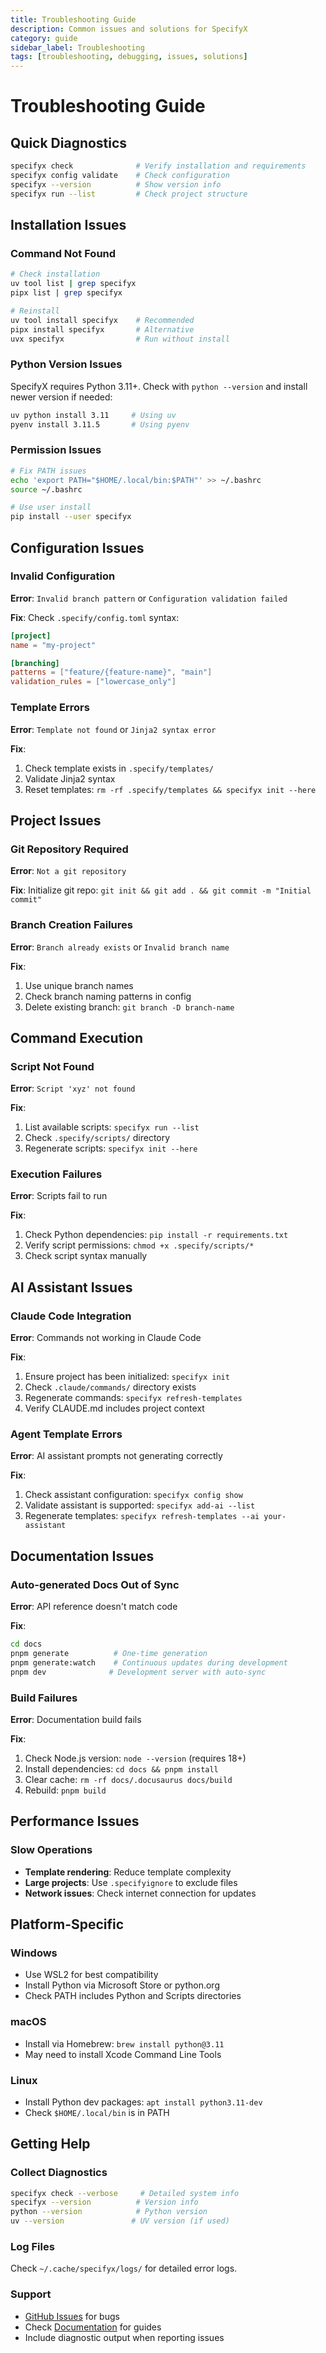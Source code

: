```yaml
---
title: Troubleshooting Guide
description: Common issues and solutions for SpecifyX
category: guide
sidebar_label: Troubleshooting
tags: [troubleshooting, debugging, issues, solutions]
---
```


# Troubleshooting Guide

## Quick Diagnostics

```bash
specifyx check              # Verify installation and requirements
specifyx config validate    # Check configuration
specifyx --version          # Show version info
specifyx run --list         # Check project structure
```

## Installation Issues

### Command Not Found
```bash
# Check installation
uv tool list | grep specifyx
pipx list | grep specifyx

# Reinstall
uv tool install specifyx    # Recommended
pipx install specifyx       # Alternative
uvx specifyx                # Run without install
```

### Python Version Issues
SpecifyX requires Python 3.11+. Check with `python --version` and install newer version if needed:
```bash
uv python install 3.11     # Using uv
pyenv install 3.11.5       # Using pyenv
```

### Permission Issues
```bash
# Fix PATH issues
echo 'export PATH="$HOME/.local/bin:$PATH"' >> ~/.bashrc
source ~/.bashrc

# Use user install
pip install --user specifyx
```

## Configuration Issues

### Invalid Configuration
**Error**: `Invalid branch pattern` or `Configuration validation failed`

**Fix**: Check `.specify/config.toml` syntax:
```toml
[project]
name = "my-project"

[branching] 
patterns = ["feature/{feature-name}", "main"]
validation_rules = ["lowercase_only"]
```

### Template Errors
**Error**: `Template not found` or `Jinja2 syntax error`

**Fix**:
1. Check template exists in `.specify/templates/`
2. Validate Jinja2 syntax
3. Reset templates: `rm -rf .specify/templates && specifyx init --here`

## Project Issues

### Git Repository Required
**Error**: `Not a git repository`

**Fix**: Initialize git repo: `git init && git add . && git commit -m "Initial commit"`

### Branch Creation Failures
**Error**: `Branch already exists` or `Invalid branch name`

**Fix**:
1. Use unique branch names
2. Check branch naming patterns in config
3. Delete existing branch: `git branch -D branch-name`

## Command Execution

### Script Not Found
**Error**: `Script 'xyz' not found`

**Fix**:
1. List available scripts: `specifyx run --list`
2. Check `.specify/scripts/` directory
3. Regenerate scripts: `specifyx init --here`

### Execution Failures
**Error**: Scripts fail to run

**Fix**:
1. Check Python dependencies: `pip install -r requirements.txt`
2. Verify script permissions: `chmod +x .specify/scripts/*`
3. Check script syntax manually

## AI Assistant Issues

### Claude Code Integration
**Error**: Commands not working in Claude Code

**Fix**:
1. Ensure project has been initialized: `specifyx init`
2. Check `.claude/commands/` directory exists
3. Regenerate commands: `specifyx refresh-templates`
4. Verify CLAUDE.md includes project context

### Agent Template Errors
**Error**: AI assistant prompts not generating correctly

**Fix**:
1. Check assistant configuration: `specifyx config show`
2. Validate assistant is supported: `specifyx add-ai --list`
3. Regenerate templates: `specifyx refresh-templates --ai your-assistant`

## Documentation Issues

### Auto-generated Docs Out of Sync
**Error**: API reference doesn't match code

**Fix**:
```bash
cd docs
pnpm generate          # One-time generation
pnpm generate:watch    # Continuous updates during development
pnpm dev              # Development server with auto-sync
```

### Build Failures
**Error**: Documentation build fails

**Fix**:
1. Check Node.js version: `node --version` (requires 18+)
2. Install dependencies: `cd docs && pnpm install`
3. Clear cache: `rm -rf docs/.docusaurus docs/build`
4. Rebuild: `pnpm build`

## Performance Issues

### Slow Operations
- **Template rendering**: Reduce template complexity
- **Large projects**: Use `.specifyignore` to exclude files
- **Network issues**: Check internet connection for updates

## Platform-Specific

### Windows
- Use WSL2 for best compatibility
- Install Python via Microsoft Store or python.org
- Check PATH includes Python and Scripts directories

### macOS  
- Install via Homebrew: `brew install python@3.11`
- May need to install Xcode Command Line Tools

### Linux
- Install Python dev packages: `apt install python3.11-dev`
- Check `$HOME/.local/bin` is in PATH

## Getting Help

### Collect Diagnostics
```bash
specifyx check --verbose     # Detailed system info
specifyx --version          # Version info
python --version            # Python version
uv --version               # UV version (if used)
```

### Log Files
Check `~/.cache/specifyx/logs/` for detailed error logs.

### Support
- [GitHub Issues](https://github.com/barisgit/spec-kit-improved/issues) for bugs
- Check [Documentation](https://specifyx.dev) for guides
- Include diagnostic output when reporting issues